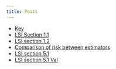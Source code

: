 ```yaml
---
title: Posts
---
```


- [Key](2018-05-09-notation-key.html)
- [LSI Section 1.1](2018-05-10-lsi-1-1.html)
- [LSI section 1.2](2018-05-11-lsi-1-2.html)
- [Comparison of risk between estimators](2018-07-10-risk-diff-js.html)
- [LSI section 5.1](2018-07-17-lsi-5-1.html)
- [LSI section 5.1 Val](lsi-5-vfw.html)
